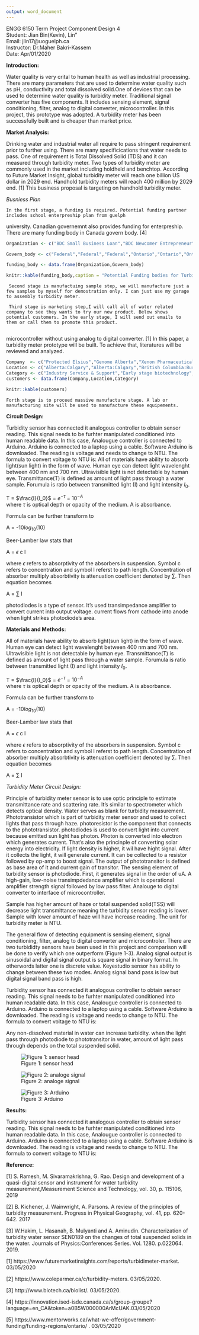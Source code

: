 ```yaml
---
output: word_document
---  
```


ENGG 6150 Term Project Component Design 4    
Student: Jian Bin(Kevin), Lin"  
Email: jlin17@uoguelph.ca  
Instructor: Dr.Maher Bakri-Kassem  
Date: Apr/01/2020   

\newpage  

**Introduction:**  


Water quality is very crital to human health as well as industrial processing. There are many parameters that are used to determine water quality such as pH, conductivity and total dissolved solid.One of devices that can be used to determine water quality is turbidity meter. Traditional signal converter has five components. It includes sensing element, signal conditioning, filter, analog to digital converter, microcontroller. In this project, this prototype was adopted. A turbidity meter has been successfully built and is cheaper than market price. 

**Market Analysis:**  



Drinking water and industrial water all require to pass stringent requirement prior to further using. There are many specificications that water needs to pass. One of requirement is Total Dissolved Solid (TDS) and it can measured through turbidity meter. Two types of turbidity meter are commonly used in the market including holdheld and benchtop. According to Future Market Insight, global turbidity meter will reach one billion US dollar in 2029 end. Handhold turbidity meters will reach 400 million by 2029 end. [1] This business proposal is targeting on handhold turbidity meter.  


*Busniess Plan*  

    In the first stage, a funding is required. Potential funding partner includes school enterpreship plan from guelph
university. Canadian governemnt also provides funding for enterpreship. There are many funding body in Canada govern body. [4]

```r
Organization <- c("BDC Small Business Loan","BDC Newcomer Entrepreneur","Canada Small Business Financicing Program","MaRS Investment Accelerator Fund","OCE Market Readiness Program", "OCE Voucher Programs")

Govern_body <- c("Federal","Federal","Federal","Ontario","Ontario","Ontario")

funding_body <- data.frame(Organization,Govern_body)

knitr::kable(funding_body,caption = "Potential Funding bodies for Turbidity Meter Startup")

```

     Second stage is manufactuing sample step, we will manufacture just a few samples by myself for demostration only. I can just use my garage to assembly turbidity meter.  

     Third stage is marketing step,I will call all of water related company to see they wants to try our new product. Below shows potential customers. In the early stage, I will send out emails to them or call them to promote this product. 
     
microcontroller without using analog to digital converter. [1] In this paper, a turbidity meter prototype will be built. To achieve that, literatures will be reviewed and analyzed.




     
```r
Company  <- c("Protected Elsius","Genome Alberta","Xenon Pharmaceuticals Inc", "Takeda Canada Inc","BIOTECanada","MaRS Discovery District","University of Waterloo","Merck Canada","Pfizer Canada Inc","Valeant Canada","BioAuxilium Research")
Location <- c("Alberta:Calgary","Alberta:Calgary","British Columbia:Burnaby","Ontarion:Oakville","Ontario:Ottawa","Ontario:Toronto","Ontario :Waterloo","Quebec:Kirkland","Quebec:Kirkland","Quebec:Montreal","Quebec:St Laurent")
Category <- c("Industry Service & Support","Early stage biotechnology","Early stage biotechnology","Commercial biotechnolgoy","Industry Organization","Incubator & Accelerator","Research and Academia","Commercial biotechnology","Commercial biotechnology", "Industry Service & Support","Commercial biotechnology")
customers <- data.frame(Company,Location,Category)

knitr::kable(customers)
```



    Forth stage is to proceed massive manufacture stage. A lab or manufacturing site will be used to manufacture these equipements. 

**Circuit Design:**

 Turbidity sensor has connected it analogous controller to obtain sensor reading. This signal needs to be furhter manipulated conditioned into human readable data. In this case, Analougue controller is connected to Arduino. Arduino is connected to a laptop using a cable. Software Arduino is downloaded. The reading is voltage and needs to change to NTU. The formula to convert voltage to NTU is: 
   All of materials have ability to absorb light(sun light) in the form of wave. Human eye can detect light wavelenght between 400 nm and 700 nm. Ultravisible light is not detectable by human eye. Transmittance(T) is defined as amount of light pass through a water sample. Forumula is ratio between transmitted light (I) and light intensity $I_0$.  
   
   T = $\frac{I}{I_0}$ = $e^{-\tau}$ = $10^{-A}$  
   where $\tau$ is optical depth or opacity of the medium. A is absorbance. 
   
   Formula can be further transform to  
   
   A = -10$log_{10}(10)$  
   
   Beer-Lamber law stats that  
   
   A = $\epsilon$ c l  
   
   where $\epsilon$ refers to absorptivity of the absorbers in suspension. Symbol c refers to concentration and symbol l referst to path length. Concentration of absorber multiply absorbtivity is attenuation coefficient denoted by $\sum$. Then equation becomes  
   
   
A = $\sum$ l  
   
   photodiodes is a type of sensor. It's used transimpedance amplifier to convert current into output voltage. 
   current flows from cathode into anode when light strikes photodiode's area. 
   

**Materials and Methods:**  

   All of materials have ability to absorb light(sun light) in the form of wave. Human eye can detect light wavelenght between 400 nm and 700 nm. Ultravisible light is not detectable by human eye. Transmittance(T) is defined as amount of light pass through a water sample. Forumula is ratio between transmitted light (I) and light intensity $I_0$.  
   
   T = $\frac{I}{I_0}$ = $e^{-\tau}$ = $10^{-A}$  
   where $\tau$ is optical depth or opacity of the medium. A is absorbance. 
   
   Formula can be further transform to  
   
   A = -10$log_{10}(10)$  
   
   Beer-Lamber law stats that  
   
   A = $\epsilon$ c l  
   
   where $\epsilon$ refers to absorptivity of the absorbers in suspension. Symbol c refers to concentration and symbol l referst to path length. Concentration of absorber multiply absorbtivity is attenuation coefficient denoted by $\sum$. Then equation becomes  
   
   
A = $\sum$ l  
   
   
   

*Turbidity Meter Circuit Design:*  

 Principle of turbidity meter sensor is to use optic principle to estimate transmittance rate and scattering rate. It's similar to spectrometer which detects optical density. Water serves as blank for turbidity measurement. Phototransistor which is part of turbidity meter sensor and used to collect lights that pass through haze. photoresistor is the component that connects to the phototransistor. photodiodes is used to convert light into current because emitted sun light has photon. Photon is converted into electron which generates current. That's also the princinple of converting solar energy into electricity.  If light density is higher, it wil have hight signal. After it collects the light, it will generate current. It can be collected to a resistor followed by op-amp to boost signal. The output of phototransitor is defined as base area of it and current gain of transitor. The sensing element of turbidity sensor is photodiode. First, it generates signal in the order of uA. A high-gain, low-noise transimpdedance amplifier which is operational amplifier strength signal followed by low pass filter. Analouge to digital converter to interface of microcontroller. 
     
     

Sample has higher amount of haze or total suspended solid(TSS) will decrease light transmittance meaning the turbidity sensor reading is lower. Sample with lower amount of haze will have increase reading. The unit for turbidity meter is NTU.
     
The general flow of detecting equipment is sensing element, signal conditioning, filter, analog to digital converter and microcontroler. There are two turbididty sensors have been used in this project and comparison will be done to verify which one outperform (Figure 1-3). Analog signal output is sinusoidal and digital signal output is square signal in binary format. In otherwords latter one is discrete value. Keyestudio sensor has ability to change between these two modes. Analog signal band pass is low but digital signal band pass is high.   
    
    
Turbidity sensor has connected it analogous controller to obtain sensor reading. This signal needs to be furhter manipulated conditioned into human readable data. In this case, Analougue controller is connected to Arduino. Arduino is connected to a laptop using a cable. Software Arduino is downloaded. The reading is voltage and needs to change to NTU. The formula to convert voltage to NTU is: 
     


Any non-dissolved material in water can increase turbidity. when the light pass through photodiode to phototransitor in water, amount of light pass through depends on the total suspended solid.


![Figure 1: sensor head](/Users/Kevin/Documents/MENG/Courses/UoG_Bioinstrumentation/Project/Report/picture/s1.jpeg)


![Figure 2: analoge signal](/Users/Kevin/Documents/MENG/Courses/UoG_Bioinstrumentation/Project/Report/picture/s6.jpeg)



![Figure 3: Arduino](/Users/Kevin/Documents/MENG/Courses/UoG_Bioinstrumentation/Project/Report/picture/Adduino.png)

   
   
   
**Results:**   
   


 Turbidity sensor has connected it analogous controller to obtain sensor reading. This signal needs to be furhter manipulated conditioned into human readable data. In this case, Analougue controller is connected to Arduino. Arduino is connected to a laptop using a cable. Software Arduino is downloaded. The reading is voltage and needs to change to NTU. The formula to convert voltage to NTU is: 







  
  
  
    
\pagebreak  
  
  


**Reference:**  


[1] S. Ramesh, M. Sivaramakrishna, G. Rao. Design and development of a quasi-digital sensor and instrument for water turbidity measurement,Measurement Science and Technology, vol. 30, p. 115106, 2019 

[2] B. Kichener, J. Wainwright, A. Parsons. A review of the principles of turbidity measurement. Progress in Physical Geography, vol. 41, pp. 620-642. 2017

[3] W.Hakim, L. Hasanah, B. Mulyanti and A. Aminudin. Characterization of turbidity water sensor SEN0189 on the changes of total suspended solids in the water. Journals of Physics:Conferences Series. Vol. 1280. p.022064. 2019.  

[1] https://www.futuremarketinsights.com/reports/turbidimeter-market. 03/05/2020

[2] https://www.coleparmer.ca/c/turbidity-meters. 03/05/2020.

[3] http://www.biotech.ca/biolist/. 03/05/2020. 
 
[4] https://innovation.ised-isde.canada.ca/s/group-groupe?language=en_CA&token=a0B5W000000ArMcUAK.03/05/2020

[5] https://www.mentorworks.ca/what-we-offer/government-funding/funding-regions/ontario/ . 03/05/2020






